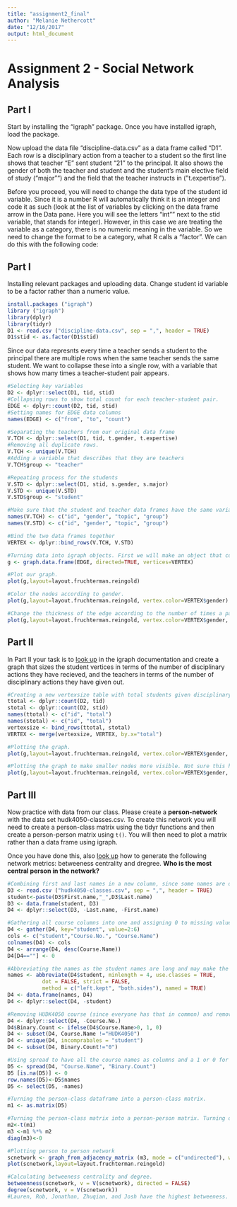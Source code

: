 ```yaml
---
title: "assignment2_final"
author: "Melanie Nethercott"
date: "12/16/2017"
output: html_document
---
```


# Assignment 2 - Social Network Analysis

## Part I
Start by installing the "igraph" package. Once you have installed igraph, load the package.

Now upload the data file "discipline-data.csv" as a data frame called "D1". Each row is a disciplinary action from a teacher to a student so the first line shows that teacher "E" sent student "21" to the principal. It also shows the gender of both the teacher and student and the student's main elective field of study ("major"") and the field that the teacher instructs in ("t.expertise").

Before you proceed, you will need to change the data type of the student id variable. Since it is a number R will automatically think it is an integer and code it as such (look at the list of variables by clicking on the data frame arrow in the Data pane. Here you will see the letters "int"" next to the stid variable, that stands for integer). However, in this case we are treating the variable as a category, there is no numeric meaning in the variable. So we need to change the format to be a category, what R calls a "factor". We can do this with the following code:

## Part I
Installing relevant packages and uploading data. Change student id variable to be a factor rather than a numeric value.
```r
install.packages ("igraph")
library ("igraph")
library(dplyr)
library(tidyr)
D1 <- read.csv ("discipline-data.csv", sep = ",", header = TRUE) 
D1$stid <- as.factor(D1$stid)
```
Since our data represnts every time a teacher sends a student to the principal there are multiple rows when the same teacher sends the same student. We want to collapse these into a single row, with a variable that shows how many times a teacher-student pair appears.

```r
#Selecting key variables
D2 <- dplyr::select(D1, tid, stid)
#Collapsing rows to show total count for each teacher-student pair.
EDGE <- dplyr::count(D2, tid, stid)
#Setting names for EDGE data columns
names(EDGE) <- c("from", "to", "count")
```


```r
#Separating the teachers from our original data frame
V.TCH <- dplyr::select(D1, tid, t.gender, t.expertise)
#Removing all duplicate rows.
V.TCH <- unique(V.TCH)
#Adding a variable that describes that they are teachers
V.TCH$group <- "teacher"

#Repeating process for the students
V.STD <- dplyr::select(D1, stid, s.gender, s.major)
V.STD <- unique(V.STD)
V.STD$group <- "student"

#Make sure that the student and teacher data frames have the same variables names
names(V.TCH) <- c("id", "gender", "topic", "group")
names(V.STD) <- c("id", "gender", "topic", "group")

#Bind the two data frames together
VERTEX <- dplyr::bind_rows(V.TCH, V.STD)
```

```r
#Turning data into igraph objects. First we will make an object that contains the graph information using our two dataframes EDGE and VERTEX. 
g <- graph.data.frame(EDGE, directed=TRUE, vertices=VERTEX)

#Plot our graph.
plot(g,layout=layout.fruchterman.reingold)

#Color the nodes according to gender.
plot(g,layout=layout.fruchterman.reingold, vertex.color=VERTEX$gender)

#Change the thickness of the edge according to the number of times a particular teacher has sent a particular student to the principal.
plot(g,layout=layout.fruchterman.reingold, vertex.color=VERTEX$gender, edge.width=EDGE$n)
```

## Part II

In Part II your task is to [look up](http://igraph.org/r/) in the igraph documentation and create a graph that sizes the student vertices in terms of the number of disciplinary actions they have recieved, and the teachers in terms of the number of disciplinary actions they have given out.

```r
#Creating a new vertexsize table with total students given disciplinary action for each teacher and total received for each student and merging into VERTEX dataframe.
ttotal <- dplyr::count(D2, tid)
stotal <- dplyr::count(D2, stid)
names(ttotal) <- c("id", "total")
names(stotal) <- c("id", "total")
vertexsize <- bind_rows(ttotal, stotal)
VERTEX <- merge(vertexsize, VERTEX, by.x="total")

#Plotting the graph.
plot(g,layout=layout.fruchterman.reingold, vertex.color=VERTEX$gender, edge.width=EDGE$n, vertex.size=vertexsize$total)

#Plotting the graph to make smaller nodes more visible. Not sure this helps??
plot(g,layout=layout.fruchterman.reingold, vertex.color=VERTEX$gender, edge.width=EDGE$count, vertex.size=vertexsize$total*2, edge.arrow.size=0.4)
```

## Part III

Now practice with data from our class. Please create a **person-network** with the data set hudk4050-classes.csv. To create this network you will need to create a person-class matrix using the tidyr functions and then create a person-person matrix using `t()`. You will then need to plot a matrix rather than a data frame using igraph.

Once you have done this, also [look up](http://igraph.org/r/) how to generate the following network metrics: betweeness centrality and dregree. **Who is the most central person in the network?**

```r
#Combining first and last names in a new column, since some names are duplicated.
D3 <- read.csv ("hudk4050-classes.csv", sep = ",", header = TRUE) 
student<-paste(D3$First.name,"_",D3$Last.name)
D3 <- data.frame(student, D3)
D4 <- dplyr::select(D3, -Last.name, -First.name)

#Gathering all course columns into one and assigning 0 to missing values.
D4 <- gather(D4, key="student", value=2:6)
cols <- c("student","Course.No.", "Course.Name")
colnames(D4) <- cols
D4 <- arrange(D4, desc(Course.Name))
D4[D4==""] <- 0

#Abbreviating the names as the student names are long and may make the network messy.
names <- abbreviate(D4$student, minlength = 4, use.classes = TRUE,
           dot = FALSE, strict = FALSE,
           method = c("left.kept", "both.sides"), named = TRUE)
D4 <- data.frame(names, D4)
D4 <- dplyr::select(D4, -student)

#Removing HUDK4050 course (since everyone has that in common) and removing rows without Course.Name and Course.No values since these do not contain any information for plotting our network. 
D4 <- dplyr::select(D4, -Course.No.)
D4$Binary.Count <- ifelse(D4$Course.Name>0, 1, 0)
D4 <- subset(D4, Course.Name !="HUDK4050")
D4 <- unique(D4, incomprabales = "student")
D4 <- subset(D4, Binary.Count!="0")

#Using spread to have all the course names as columns and a 1 or 0 for each student depending on whether they took each class or not. 
D5 <- spread(D4, "Course.Name", "Binary.Count")
D5 [is.na(D5)] <- 0
row.names(D5)<-D5$names
D5 <- select(D5, -names)

#Turning the person-class dataframe into a person-class matrix.
m1 <- as.matrix(D5)

#Turning the person-class matrix into a person-person matrix. Turning diagonal to 0 since the diagonal just charts the classes shared between the same person. 
m2<-t(m1)
m3 <-m1 %*% m2
diag(m3)<-0
```


```r
#Plotting person to person network
scnetwork <- graph_from_adjacency_matrix (m3, mode = c("undirected"), weighted = TRUE, diag = FALSE, add.rownames = TRUE)
plot(scnetwork,layout=layout.fruchterman.reingold)

#Calculating betweeness centrality and degree. 
betweenness(scnetwork, v = V(scnetwork), directed = FALSE)
degree(scnetwork, v = V(scnetwork))
#Lauren, Rob, Jonathan, Zhuqian, and Josh have the highest betweeness. Chuheng, Dave, Devan, Jie, Jingtong, Jonathan, Josh, Lauren, Rob, Sam, Shreya and Zhuqian have the highest degree centrality. Since they have both the highest degree centrality and highest betweeness, Lauren, Rob, Jonathan, Josh and Zhuqian are the most central actors.
```



